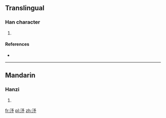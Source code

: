 ==Translingual==

===Han character===
{{Han char|rn=85|rad=水|as=04|sn=7|four=|canj=ENIN}}

# {{defn|Han|sort=水04}}

====References====
* {{Han ref|kx=0609.090|dkj=17180|dj=1002.060|hdz=31576.040|uh=6C7F|ud=27775}}

----

==Mandarin==

===Hanzi===
{{cmn-hanzi|pin=[[xù]] ([[xu4]]), [[yín]] ([[yin2]])|wg=hsü<sup>4</sup>, yin<sup>2</sup>}}

# {{defn|lang=cmn|sort=水04}}

[[fr:汿]]
[[pl:汿]]
[[zh:汿]]